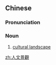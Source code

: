 {{also|人文景观}}
==Chinese==
{{zh-forms|s=人文景观|type=22}}

===Pronunciation===
{{zh-pron
|m=rénwén jǐngguān
|cat=n
}}

===Noun===
{{zh-noun}}

# [[w:cultural landscape|cultural landscape]]

[[zh:人文景觀]]